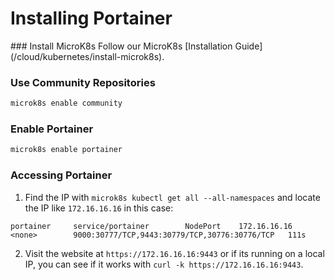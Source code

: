 
# Installing Portainer

<Steps>
### Install MicroK8s
Follow our MicroK8s [Installation Guide](/cloud/kubernetes/install-microk8s).

### Use Community Repositories
```bash copy
microk8s enable community
```

### Enable Portainer
```bash copy
microk8s enable portainer
```

### Accessing Portainer
1. Find the IP with `microk8s kubectl get all --all-namespaces` and locate the IP like `172.16.16.16` in this case:
```
portainer     service/portainer        NodePort    172.16.16.16   <none>        9000:30777/TCP,9443:30779/TCP,30776:30776/TCP   111s
```
2. Visit the website at `https://172.16.16.16:9443` or if its running on a local IP, you can see if it works with `curl -k https://172.16.16.16:9443`.

</Steps>